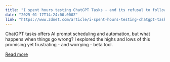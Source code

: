 ```yaml
---
title: "I spent hours testing ChatGPT Tasks - and its refusal to follow directions was mildly terrifying"
date: "2025-01-17T14:24:00.000Z"
link: "https://www.zdnet.com/article/i-spent-hours-testing-chatgpt-tasks-and-the-ais-refusal-to-follow-directions-was-mildly-terrifying/"
---
```


ChatGPT tasks offers AI prompt scheduling and automation, but what happens when things go wrong? I explored the highs and lows of this promising yet frustrating - and worrying - beta tool.

[Read more](https://www.zdnet.com/article/i-spent-hours-testing-chatgpt-tasks-and-the-ais-refusal-to-follow-directions-was-mildly-terrifying/)
